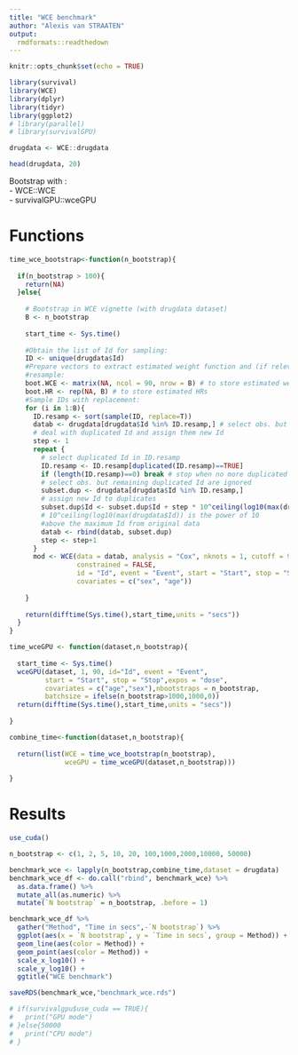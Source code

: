 ```yaml
---
title: "WCE benchmark"
author: "Alexis van STRAATEN"
output:
  rmdformats::readthedown
---
```


```r
knitr::opts_chunk$set(echo = TRUE)
```

```r

library(survival)
library(WCE)
library(dplyr)
library(tidyr)
library(ggplot2)
# library(parallel)
# library(survivalGPU)

```


```r

drugdata <- WCE::drugdata

head(drugdata, 20)

```

Bootstrap with :  
- WCE::WCE  
- survivalGPU::wceGPU


# Functions

```r

time_wce_bootstrap<-function(n_bootstrap){
  
  if(n_bootstrap > 100){
    return(NA)
  }else{
    
    # Bootstrap in WCE vignette (with drugdata dataset)
    B <- n_bootstrap
    
    start_time <- Sys.time()
    
    #Obtain the list of Id for sampling:
    ID <- unique(drugdata$Id)
    #Prepare vectors to extract estimated weight function and (if relevant) HRs for each bootstrap
    #resample:
    boot.WCE <- matrix(NA, ncol = 90, nrow = B) # to store estimated weight functions
    boot.HR <- rep(NA, B) # to store estimated HRs
    #Sample IDs with replacement:
    for (i in 1:B){
      ID.resamp <- sort(sample(ID, replace=T))
      datab <- drugdata[drugdata$Id %in% ID.resamp,] # select obs. but duplicated Id are ignored
      # deal with duplicated Id and assign them new Id
      step <- 1
      repeat {
        # select duplicated Id in ID.resamp
        ID.resamp <- ID.resamp[duplicated(ID.resamp)==TRUE]
        if (length(ID.resamp)==0) break # stop when no more duplicated Id to deal with
        # select obs. but remaining duplicated Id are ignored
        subset.dup <- drugdata[drugdata$Id %in% ID.resamp,]
        # assign new Id to duplicates
        subset.dup$Id <- subset.dup$Id + step * 10^ceiling(log10(max(drugdata$Id)))
        # 10^ceiling(log10(max(drugdata$Id)) is the power of 10
        #above the maximum Id from original data
        datab <- rbind(datab, subset.dup)
        step <- step+1
      }
      mod <- WCE(data = datab, analysis = "Cox", nknots = 1, cutoff = 90,
                 constrained = FALSE, 
                 id = "Id", event = "Event", start = "Start", stop = "Stop", expos = "dose",
                 covariates = c("sex", "age"))
      
    }
    
    return(difftime(Sys.time(),start_time,units = "secs"))
  }
}

```



```r

time_wceGPU <- function(dataset,n_bootstrap){
  
  start_time <- Sys.time()
  wceGPU(dataset, 1, 90, id="Id", event = "Event",
         start = "Start", stop = "Stop",expos = "dose",
         covariates = c("age","sex"),nbootstraps = n_bootstrap,
         batchsize = ifelse(n_bootstrap>1000,1000,0))
  return(difftime(Sys.time(),start_time,units = "secs"))
  
}

```


```r

combine_time<-function(dataset,n_bootstrap){
  
  return(list(WCE = time_wce_bootstrap(n_bootstrap),
              wceGPU = time_wceGPU(dataset,n_bootstrap)))
  
}

```


# Results


```r

use_cuda()
```


```r

n_bootstrap <- c(1, 2, 5, 10, 20, 100,1000,2000,10000, 50000)

benchmark_wce <- lapply(n_bootstrap,combine_time,dataset = drugdata)
benchmark_wce_df <- do.call("rbind", benchmark_wce) %>%
  as.data.frame() %>%
  mutate_all(as.numeric) %>%
  mutate(`N bootstrap` = n_bootstrap, .before = 1)

```


```r

benchmark_wce_df %>%
  gather("Method", "Time in secs",-`N bootstrap`) %>%
  ggplot(aes(x = `N bootstrap`, y = `Time in secs`, group = Method)) +
  geom_line(aes(color = Method)) +
  geom_point(aes(color = Method)) +
  scale_x_log10() +
  scale_y_log10() +
  ggtitle("WCE benchmark")

```



```r

saveRDS(benchmark_wce,"benchmark_wce.rds")

```


```r

# if(survivalgpu$use_cuda == TRUE){
#   print("GPU mode")
# }else{50000
#   print("CPU mode")
# }

```

